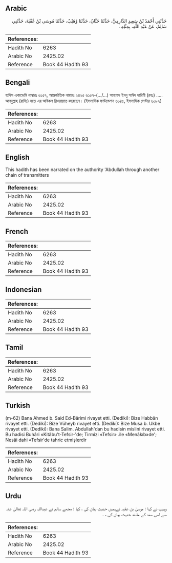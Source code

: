 ## Arabic


<div dir="rtl" lang="ar" style={{fontSize:'larger',backgroundColor:'#f8f9fa',padding:20}}>
حَدَّثَنِي أَحْمَدُ بْنُ سَعِيدٍ الدَّارِمِيُّ، حَدَّثَنَا حَبَّانُ، حَدَّثَنَا وُهَيْبٌ، حَدَّثَنَا مُوسَى بْنُ عُقْبَةَ، حَدَّثَنِي سَالِمٌ، عَنْ عَبْدِ اللَّهِ، بِمِثْلِهِ ‏.‏
</div>
<div style={{backgroundColor:'#f8f9fa',padding:20, marginBottom: 10}}><table> <thead> <tr> <th>References:</th> <th></th> </tr> </thead> <tbody><tr><td>Hadith No</td><td>6263</td></tr><tr><td>Arabic No</td><td>2425.02</td></tr><tr><td>Reference</td><td>Book 44 Hadith 93</td></tr></tbody></table></div>

## Bengali


<div dir="ltr" lang="bn" style={{fontSize:'larger',backgroundColor:'#f8f9fa',padding:20}}>
হাদিস একাডেমি নাম্বারঃ ৬১৫৭, আন্তর্জাতিক নাম্বারঃ ২৪২৫ ৬১৫৭-(.../...) আহমাদ ইবনু সাঈদ দারিমী (রহঃ) ..... আবদুল্লাহ (রাযিঃ) হতে এর অবিকল রিওয়ায়াত করেছেন। (ইসলামিক ফাউন্ডেশন ৬০৪৫, ইসলামিক সেন্টার ৬০৮২)
</div>
<div style={{backgroundColor:'#f8f9fa',padding:20, marginBottom: 10}}><table> <thead> <tr> <th>References:</th> <th></th> </tr> </thead> <tbody><tr><td>Hadith No</td><td>6263</td></tr><tr><td>Arabic No</td><td>2425.02</td></tr><tr><td>Reference</td><td>Book 44 Hadith 93</td></tr></tbody></table></div>

## English


<div dir="ltr" lang="en" style={{fontSize:'larger',backgroundColor:'#f8f9fa',padding:20}}>
This hadith has been narrated on the authority 'Abdullah through another chain of transmitters
</div>
<div style={{backgroundColor:'#f8f9fa',padding:20, marginBottom: 10}}><table> <thead> <tr> <th>References:</th> <th></th> </tr> </thead> <tbody><tr><td>Hadith No</td><td>6263</td></tr><tr><td>Arabic No</td><td>2425.02</td></tr><tr><td>Reference</td><td>Book 44 Hadith 93</td></tr></tbody></table></div>

## French


<div dir="ltr" lang="fr" style={{fontSize:'larger',backgroundColor:'#f8f9fa',padding:20}}>

</div>
<div style={{backgroundColor:'#f8f9fa',padding:20, marginBottom: 10}}><table> <thead> <tr> <th>References:</th> <th></th> </tr> </thead> <tbody><tr><td>Hadith No</td><td>6263</td></tr><tr><td>Arabic No</td><td>2425.02</td></tr><tr><td>Reference</td><td>Book 44 Hadith 93</td></tr></tbody></table></div>

## Indonesian


<div dir="ltr" lang="id" style={{fontSize:'larger',backgroundColor:'#f8f9fa',padding:20}}>

</div>
<div style={{backgroundColor:'#f8f9fa',padding:20, marginBottom: 10}}><table> <thead> <tr> <th>References:</th> <th></th> </tr> </thead> <tbody><tr><td>Hadith No</td><td>6263</td></tr><tr><td>Arabic No</td><td>2425.02</td></tr><tr><td>Reference</td><td>Book 44 Hadith 93</td></tr></tbody></table></div>

## Tamil


<div dir="ltr" lang="ta" style={{fontSize:'larger',backgroundColor:'#f8f9fa',padding:20}}>

</div>
<div style={{backgroundColor:'#f8f9fa',padding:20, marginBottom: 10}}><table> <thead> <tr> <th>References:</th> <th></th> </tr> </thead> <tbody><tr><td>Hadith No</td><td>6263</td></tr><tr><td>Arabic No</td><td>2425.02</td></tr><tr><td>Reference</td><td>Book 44 Hadith 93</td></tr></tbody></table></div>

## Turkish


<div dir="ltr" lang="tr" style={{fontSize:'larger',backgroundColor:'#f8f9fa',padding:20}}>
(m-62) Bana Ahmed b. Said Ed-Bârimi rivayet etti. (Dediki): Bize Habbân rivayet etti. (Dediki): Bize Vüheyb rivayet etti. (Dediki): Bize Musa b. Ukbe rivayet etti. (Dediki): Bana Salim. Abdullah'dan bu hadisin mislini rivayet etti. Bu hadisi Buhâri «Kitâbu't-Tefsir-'de; Tirmizi «Tefsir» .ile «Menâkıb»de'; Nesâi dahi «Tefsir'de tahric etmişlerdir
</div>
<div style={{backgroundColor:'#f8f9fa',padding:20, marginBottom: 10}}><table> <thead> <tr> <th>References:</th> <th></th> </tr> </thead> <tbody><tr><td>Hadith No</td><td>6263</td></tr><tr><td>Arabic No</td><td>2425.02</td></tr><tr><td>Reference</td><td>Book 44 Hadith 93</td></tr></tbody></table></div>

## Urdu


<div dir="rtl" lang="ur" style={{fontSize:'larger',backgroundColor:'#f8f9fa',padding:20}}>
وہیب نے کہا : موسیٰ بن عقبہ نےہمیں حدیث بیان کی ، کہا : مجھے سالم نے عبداللہ رضی اللہ تعالیٰ عنہ سے اسی سند کے مانند حدیث بیان کی ، ۔
</div>
<div style={{backgroundColor:'#f8f9fa',padding:20, marginBottom: 10}}><table> <thead> <tr> <th>References:</th> <th></th> </tr> </thead> <tbody><tr><td>Hadith No</td><td>6263</td></tr><tr><td>Arabic No</td><td>2425.02</td></tr><tr><td>Reference</td><td>Book 44 Hadith 93</td></tr></tbody></table></div>